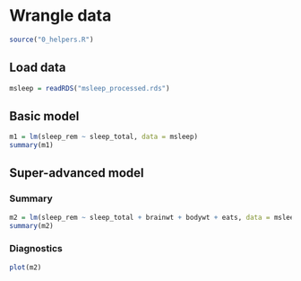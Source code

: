 # Wrangle data {.tabset .tabset-sticky}

```r
source("0_helpers.R")
```

## Load data

```r
msleep = readRDS("msleep_processed.rds")
```

## Basic model
```r
m1 = lm(sleep_rem ~ sleep_total, data = msleep)
summary(m1)
```

## Super-advanced model {.active .tabset .tabset-sticky}
 
### Summary
```r
m2 = lm(sleep_rem ~ sleep_total + brainwt + bodywt + eats, data = msleep)
summary(m2)
```

### Diagnostics
```r
plot(m2)
```

